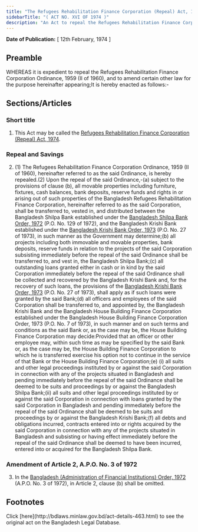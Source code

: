 ```yaml
---
title: "The Refugees Rehabilitation Finance Corporation (Repeal) Act, 1974"
sidebarTitle: "( ACT NO. XVI OF 1974 )"
description: "An Act to repeal the Refugees Rehabilitation Finance Corporation Ordinance, 1959, and to amend certain other law."
---
```


**Date of Publication:** [ 12th February, 1974 ]

## Preamble

WHEREAS it is expedient to repeal the Refugees Rehabilitation Finance Corporation Ordinance, 1959 (II of 1960), and to amend certain other law for the purpose hereinafter appearing;It is hereby enacted as follows:-

## Sections/Articles

### Short title

1. This Act may be called the [Refugees Rehabilitation Finance Corporation (Repeal) Act, 1974](/act-463.html "Refugees Rehabilitation Finance Corporation (Repeal) Act, 1974").

### Repeal and Savings

2. (1) The Refugees Rehabilitation Finance Corporation Ordinance, 1959 (II of 1960), hereinafter referred to as the said Ordinance, is hereby repealed.(2) Upon the repeal of the said Ordinance,-(a) subject to the provisions of clause (b), all movable properties including furniture, fixtures, cash balances, bank deposits, reserve funds and rights in or arising out of such properties of the Bangladesh Refugees Rehabilitation Finance Corporation, hereinafter referred to as the said Corporation, shall be transferred to, vested in, and distributed between the Bangladesh Shilpa Bank established under the [Bangladesh Shilpa Bank Order, 1972](/act-417.html "Bangladesh Shilpa Bank Order, 1972 ") (P.O. No. 129 of 1972), and the Bangladesh Krishi Bank established under the [Bangladesh Krishi Bank Order, 1973](/act-454.html "Bangladesh Krishi Bank Order, 1973 ") (P.O. No. 27 of 1973), in such manner as the Government may determine;(b) all projects including both immovable and movable properties, bank deposits, reserve funds in relation to the projects of the said Corporation subsisting immediately before the repeal of the said Ordinance shall be transferred to, and vest in, the Bangladesh Shilpa Bank;(c) all outstanding loans granted either in cash or in kind by the said Corporation immediately before the repeal of the said Ordinance shall be collected and recovered by the Bangladesh Krishi Bank and, for the recovery of such loans, the provisions of the [Bangladesh Krishi Bank Order, 1973](/act-454.html "Bangladesh Krishi Bank Order, 1973 ") (P.O. No. 27 of 1973), shall apply as if such loans were granted by the said Bank;(d) all officers and employees of the said Corporation shall be transferred to, and appointed by, the Bangladesh Krishi Bank and the Bangladesh House Building Finance Corporation established under the Bangladesh House Building Finance Corporation Order, 1973 (P.O. No. 7 of 1973), in such manner and on such terms and conditions as the said Bank or, as the case may be, the House Building Finance Corporation may decide:Provided that an officer or other employee may, within such time as may be specified by the said Bank or, as the case may be, the House Building Finance Corporation to which he is transferred exercise his option not to continue in the service of that Bank or the House Building Finance Corporation;(e) (i) all suits and other legal proceedings instituted by or against the said Corporation in connection with any of the projects situated in Bangladesh and pending immediately before the repeal of the said Ordinance shall be deemed to be suits and proceedings by or against the Bangladesh Shilpa Bank;(ii) all suits and other legal proceedings instituted by or against the said Corporation in connection with loans granted by the said Corporation in Bangladesh and pending immediately before the repeal of the said Ordinance shall be deemed to be suits and proceedings by or against the Bangladesh Krishi Bank;(f) all debts and obligations incurred, contracts entered into or rights acquired by the said Corporation in connection with any of the projects situated in Bangladesh and subsisting or having effect immediately before the repeal of the said Ordinance shall be deemed to have been incurred, entered into or acquired for the Bangladesh Shilpa Bank.

### Amendment of Article 2, A.P.O. No. 3 of 1972

3. In the [Bangladesh (Administration of Financial Institutions) Order, 1972](/act-369.html "Bangladesh (Administration of Financial Institutions) Order, 1972 ") (A.P.O. No. 3 of 1972), in Article 2, clause (b) shall be omitted.

## Footnotes

<Note>
  Click [here](http://bdlaws.minlaw.gov.bd/act-details-463.html) to see the original act on the Bangladesh Legal Database.
</Note>
